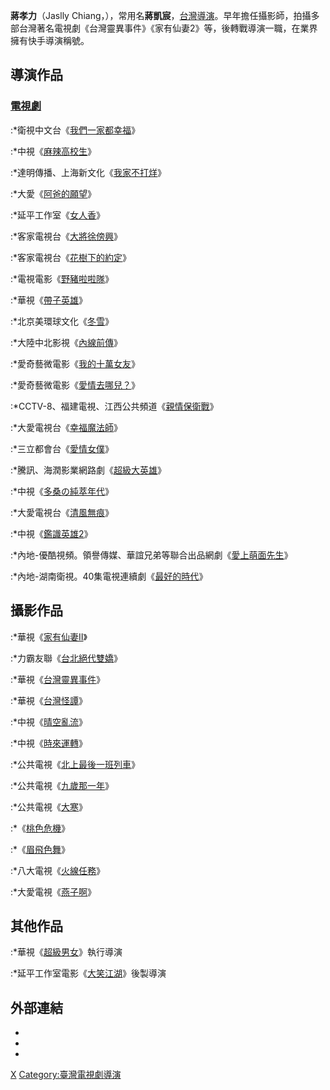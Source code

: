 {{blpunsourced|time=2016-11-07T10:16:42+00:00}}
{{Notability Unreferenced |time=2019-03-19T18:07:14+00:00}}
{{藝人
|姓名 = 蔣孝力
|類型 = 導演
|圖片 = Chiang kai-chen.jpg
|圖片尺寸 = 
|圖片簡介 =
|羅馬拼音 = Chiang Hsiao-Li
|英文名 = Jaslly Chiang
|其他藝名 = 蔣凱宸
|國籍 = {{ROC}}
|民族 =
|籍貫 = [[浙江省|浙江省]][[奉化縣|奉化縣]][[溪口鎮|溪口鎮]]武嶺村
|出生日期 = {{birth_date_and_age|1969|6|8|mf=y}}
|出生地點 = {{TWN}}[[台北市|台北市]]
|逝世日期 =
|逝世地點 =
|職業 = [[導演|導演]]
|語言 = [[國語|國語]]、[[台語|台語]]
|教育程度 = [[臺北市私立泰北高級中學|臺北市私立泰北高級中學]]
|宗教信仰 = 
|配偶 = 
|兒女 =
|父母 =
|出道地點 = {{TWN}}
|出道作 =
|出道日期 =
|代表作 = 《台灣靈異事件》<br />《麻辣高校生》<br />《親情保衛戰》<br/>《最好的時代》
|活躍年代 =1995年至今
|經紀公司 = [ 蔣凱宸導演個人工作室 ]
|網站 = 
|獎項 = 
|imdb = 3688750
}}

'''蔣孝力'''（Jaslly Chiang，{{bd|1969年|6月8日|||}}），常用名'''蔣凱宸'''，[[台灣|台灣]][[導演|導演]]。早年擔任攝影師，拍攝多部台灣著名電視劇《台灣靈異事件》《家有仙妻2》等，後轉戰導演一職，在業界擁有快手導演稱號。

== 導演作品 ==


===[[電視劇|電視劇]]===

:*衛視中文台《[[我們一家都幸福|我們一家都幸福]]》
:*中視《[[麻辣高校生|麻辣高校生]]》
:*達明傳播、上海新文化《[[我家不打烊|我家不打烊]]》
:*大愛《[[阿爸的願望|阿爸的願望]]》
:*延平工作室《[[女人香|女人香]]》
:*客家電視台《[[大將徐傍興|大將徐傍興]]》
:*客家電視台《[[花樹下的約定|花樹下的約定]]》
:*電視電影《[[野豬啦啦隊|野豬啦啦隊]]》
:*華視《[[帶子英雄|帶子英雄]]》
:*北京美環球文化《[[冬雪|冬雪]]》
:*大陸中北影視《[[內線前傳|內線前傳]]》
:*愛奇藝微電影《[[我的十萬女友|我的十萬女友]]》
:*愛奇藝微電影《[[愛情去哪兒？|愛情去哪兒？]]》
:*CCTV-8、福建電視、江西公共頻道《[[親情保衛戰|親情保衛戰]]》
:*大愛電視台《[[幸福魔法師|幸福魔法師]]》
:*三立都會台《[[愛情女僕|愛情女僕]]》
:*騰訊、海潤影業網路劇《[[超級大英雄|超級大英雄]]》
:*中視《[[多桑の純萃年代|多桑の純萃年代]]》
:*大愛電視台《[[清風無痕|清風無痕]]》
:*中視《[[鑑識英雄2|鑑識英雄2]]》
:*內地-優酷視頻。領譽傳媒、華誼兄弟等聯合出品網劇《[[愛上萌面先生|愛上萌面先生]]》
:*內地-湖南衛視。40集電視連續劇《[[最好的時代|最好的時代]]》

== 攝影作品 ==
:*華視《[[家有仙妻Ⅱ|家有仙妻Ⅱ]]》
:*力霸友聯《[[台北絕代雙嬌|台北絕代雙嬌]]》
:*華視《[[台灣靈異事件|台灣靈異事件]]》
:*華視《[[台灣怪譚|台灣怪譚]]》
:*中視《[[晴空亂流|晴空亂流]]》
:*中視《[[時來運轉|時來運轉]]》
:*公共電視《[[北上最後一班列車|北上最後一班列車]]》
:*公共電視《[[九歲那一年|九歲那一年]]》
:*公共電視《[[大寒|大寒]]》
:*《[[桃色危機|桃色危機]]》
:*《[[眉飛色舞|眉飛色舞]]》
:*八大電視《[[火線任務|火線任務]]》
:*大愛電視《[[燕子啊|燕子啊]]》

== 其他作品 ==
:*華視《[[超級男女|超級男女]]》執行導演
:*延平工作室電影《[[大笑江湖|大笑江湖]]》後製導演

==外部連結==
*{{facebook|jaslly100}}
*{{Sinaweibo|1840259564}}
*{{youtube|user=Jaslly58}}

[[Category:蔣姓|X]]
[[Category:臺灣電視劇導演|Category:臺灣電視劇導演]]
